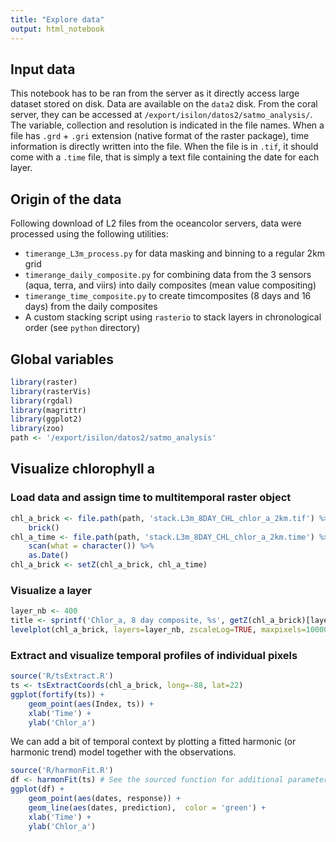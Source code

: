 ```yaml
---
title: "Explore data"
output: html_notebook
---
```



## Input data

This notebook has to be ran from the server as it directly access large dataset stored on disk.
Data are available on the `data2` disk. From the coral server, they can be accessed at `/export/isilon/datos2/satmo_analysis/`. The variable, collection and resolution is indicated in the file names. When a file has `.grd` + `.gri` extension (native format of the raster package), time information is directly written into the file. When the file is in `.tif`, it should come with a `.time` file, that is simply a text file containing the date for each layer.

## Origin of the data


Following download of L2 files from the oceancolor servers, data were processed using the following utilities:
    
- `timerange_L3m_process.py` for data masking and binning to a regular 2km grid
- `timerange_daily_composite.py` for combining data from the 3 sensors (aqua, terra, and viirs) into daily composites (mean value compositing)
- `timerange_time_composite.py` to create timcomposites (8 days and 16 days) from the daily composites
- A custom stacking script using `rasterio` to stack layers in chronological order (see `python` directory)


## Global variables

```r
library(raster)
library(rasterVis)
library(rgdal)
library(magrittr)
library(ggplot2)
library(zoo)
path <- '/export/isilon/datos2/satmo_analysis'
```



## Visualize chlorophyll a

### Load data and assign time to multitemporal raster object

```r
chl_a_brick <- file.path(path, 'stack.L3m_8DAY_CHL_chlor_a_2km.tif') %>%
    brick()
chl_a_time <- file.path(path, 'stack.L3m_8DAY_CHL_chlor_a_2km.time') %>%
    scan(what = character()) %>%
    as.Date()
chl_a_brick <- setZ(chl_a_brick, chl_a_time)
```


### Visualize a layer


```r
layer_nb <- 400
title <- sprintf('Chlor_a, 8 day composite, %s', getZ(chl_a_brick)[layer_nb])
levelplot(chl_a_brick, layers=layer_nb, zscaleLog=TRUE, maxpixels=1000000, margin = FALSE, main=title, col.regions = colorRampPalette(c("#00007F", "blue", "#007FFF", "cyan", "#7FFF7F", "yellow", "#FF7F00", "red", "#7F0000"))(250))
```


### Extract and visualize temporal profiles of individual pixels

```r
source('R/tsExtract.R')
ts <- tsExtractCoords(chl_a_brick, long=-88, lat=22)
ggplot(fortify(ts)) +
    geom_point(aes(Index, ts)) +
    xlab('Time') +
    ylab('Chlor_a')
```


We can add a bit of temporal context by plotting a fitted harmonic (or harmonic trend) model together with the observations.

```r
source('R/harmonFit.R')
df <- harmonFit(ts) # See the sourced function for additional parameters (order, formula, fit)
ggplot(df) +
    geom_point(aes(dates, response)) +
    geom_line(aes(dates, prediction),  color = 'green') +
    xlab('Time') +
    ylab('Chlor_a')
```














